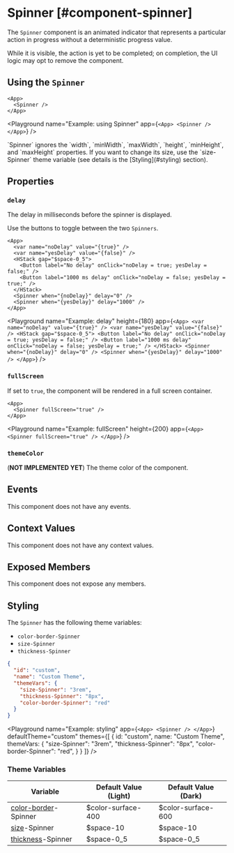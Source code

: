 
# Spinner [#component-spinner]

The `Spinner` component is an animated indicator that represents a particular action in progress without a deterministic progress value.

While it is visible, the action is yet to be completed; on completion, the UI logic may opt to remove the component.

## Using the `Spinner`

```ueml copy
<App>
  <Spinner />
</App>
```

<Playground
  name="Example: using Spinner"
  app={`
    <App>
      <Spinner />
    </App>
  `}
/>

<Callout type="info" emoji="📔">
`Spinner` ignores the `width`, `minWidth`, `maxWidth`, `height`, `minHeight`, and `maxHeight` properties. If you want to change its size, use the `size-Spinner` theme variable (see details is the [Styling](#styling) section).
</Callout>

## Properties

### `delay`

The delay in milliseconds before the spinner is displayed.

Use the buttons to toggle between the two `Spinners`.

```ueml copy {8-9}
<App>
  <var name="noDelay" value="{true}" />
  <var name="yesDelay" value="{false}" />
  <HStack gap="$space-0_5">
    <Button label="No delay" onClick="noDelay = true; yesDelay = false;" />
    <Button label="1000 ms delay" onClick="noDelay = false; yesDelay = true;" />
  </HStack>
  <Spinner when="{noDelay}" delay="0" />
  <Spinner when="{yesDelay}" delay="1000" />
</App>
```

<Playground
  name="Example: delay"
  height={180}
  app={`
    <App>
      <var name="noDelay" value="{true}" />
      <var name="yesDelay" value="{false}" />
      <HStack gap="$space-0_5">
        <Button label="No delay" onClick="noDelay = true; yesDelay = false;" />
        <Button label="1000 ms delay" onClick="noDelay = false; yesDelay = true;" />
      </HStack>
      <Spinner when="{noDelay}" delay="0" />
      <Spinner when="{yesDelay}" delay="1000" />
    </App>
  `}
/>

### `fullScreen`

If set to `true`, the component will be rendered in a full screen container.

```ueml copy
<App>
  <Spinner fullScreen="true" />
</App>
```

<Playground
  name="Example: fullScreen"
  height={200}
  app={`
  <App>
    <Spinner fullScreen="true" />
  </App>
  `}
/>

### `themeColor`

(**NOT IMPLEMENTED YET**) The theme color of the component.

## Events

This component does not have any events.

## Context Values

This component does not have any context values.

## Exposed Members

This component does not expose any members.

## Styling

The `Spinner` has the following theme variables:

- `color-border-Spinner`
- `size-Spinner`
- `thickness-Spinner`

```json copy
{
  "id": "custom",
  "name": "Custom Theme",
  "themeVars": {
    "size-Spinner": "3rem",
    "thickness-Spinner": "8px",
    "color-border-Spinner": "red"
  }
}
```

<Playground
  name="Example: styling"
  app={`
  <App>
    <Spinner />
  </App>
  `}
  defaultTheme="custom"
  themes={[
    {
      id: "custom",
      name: "Custom Theme",
      themeVars: {
        "size-Spinner": "3rem",
        "thickness-Spinner": "8px",
        "color-border-Spinner": "red",
      }
    }
  ]}
/>

### Theme Variables

| Variable | Default Value (Light) | Default Value (Dark) |
| --- | --- | --- |
| [color-border](../styles-and-themes/common-units/#color)-Spinner | $color-surface-400 | $color-surface-600 |
| [size](../styles-and-themes/common-units/#size-values)-Spinner | $space-10 | $space-10 |
| [thickness](../styles-and-themes/common-units/#size-values)-Spinner | $space-0_5 | $space-0_5 |

